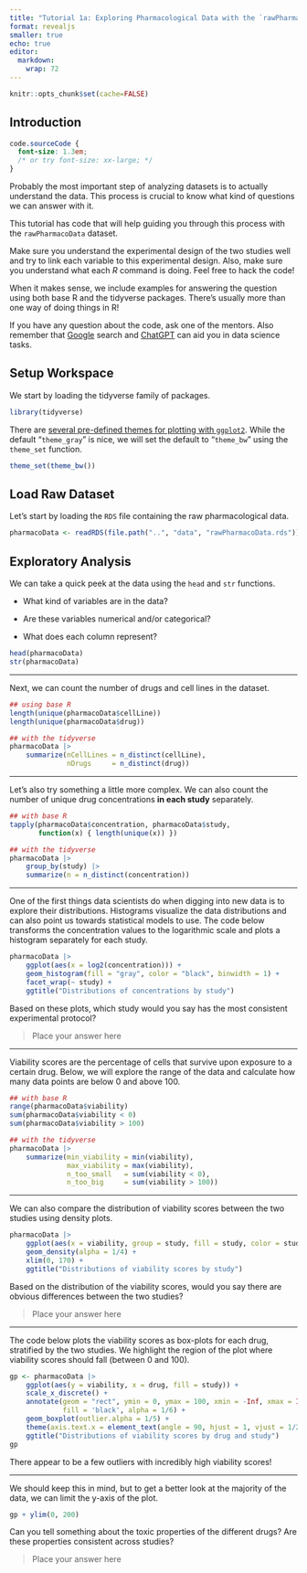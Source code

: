 ```yaml
---
title: "Tutorial 1a: Exploring Pharmacological Data with the `rawPharmacoData` Dataset"
format: revealjs
smaller: true
echo: true
editor: 
  markdown: 
    wrap: 72
---
```


```r
knitr::opts_chunk$set(cache=FALSE)
```

## Introduction

```css
code.sourceCode {
  font-size: 1.3em;
  /* or try font-size: xx-large; */
}
```


Probably the most important step of analyzing datasets is to actually
understand the data. This process is crucial to know what kind of
questions we can answer with it.

This tutorial has code that will help guiding you through this process
with the `rawPharmacoData` dataset.

Make sure you understand the experimental design of the two studies well
and try to link each variable to this experimental design. Also, make
sure you understand what each *R* command is doing. Feel free to hack
the code!

When it makes sense, we include examples for answering the question
using both base R and the tidyverse packages. There's usually more than
one way of doing things in R!

If you have any question about the code, ask one of the mentors. Also
remember that [Google](https://www.google.com) search and
[ChatGPT](https://chatgpt.com) can aid you in data science tasks.

## Setup Workspace

We start by loading the tidyverse family of packages.

```r
library(tidyverse)
```

There are [several pre-defined themes for plotting with
`ggplot2`](https://ggplot2.tidyverse.org/reference/ggtheme.html). While
the default "`theme_gray`" is nice, we will set the default to
"`theme_bw`" using the `theme_set` function.

```r
theme_set(theme_bw())
```

## Load Raw Dataset

Let's start by loading the `RDS` file containing the raw pharmacological
data.

```r
pharmacoData <- readRDS(file.path("..", "data", "rawPharmacoData.rds"))
```

## Exploratory Analysis

We can take a quick peek at the data using the `head` and `str`
functions.

-   What kind of variables are in the data?

-   Are these variables numerical and/or categorical?

-   What does each column represent?

```r
head(pharmacoData)
str(pharmacoData)
```

---


Next, we can count the number of drugs and cell lines in the dataset.

```r
## using base R
length(unique(pharmacoData$cellLine))
length(unique(pharmacoData$drug))

## with the tidyverse
pharmacoData |>
    summarize(nCellLines = n_distinct(cellLine),
              nDrugs     = n_distinct(drug))
```

---

Let's also try something a little more complex. We can also count the
number of unique drug concentrations **in each study** separately.

```r
## with base R
tapply(pharmacoData$concentration, pharmacoData$study,
       function(x) { length(unique(x)) })

## with the tidyverse
pharmacoData |>
    group_by(study) |>
    summarize(n = n_distinct(concentration))
```

---

One of the first things data scientists do when digging into new data is
to explore their distributions. Histograms visualize the data
distributions and can also point us towards statistical models to use.
The code below transforms the concentration values to the logarithmic
scale and plots a histogram separately for each study.

```r
pharmacoData |>
    ggplot(aes(x = log2(concentration))) +
    geom_histogram(fill = "gray", color = "black", binwidth = 1) +
    facet_wrap(~ study) +
    ggtitle("Distributions of concentrations by study")
```

Based on these plots, which study would you say has the most consistent
experimental protocol?

> Place your answer here

---


Viability scores are the percentage of cells that survive upon exposure
to a certain drug. Below, we will explore the range of the data and
calculate how many data points are below 0 and above 100.

```r
## with base R
range(pharmacoData$viability)
sum(pharmacoData$viability < 0)
sum(pharmacoData$viability > 100)

## with the tidyverse
pharmacoData |>
    summarize(min_viability = min(viability),
              max_viability = max(viability),
              n_too_small   = sum(viability < 0),
              n_too_big     = sum(viability > 100))
```

---


We can also compare the distribution of viability scores between the two
studies using density plots.

```r
pharmacoData |>
    ggplot(aes(x = viability, group = study, fill = study, color = study)) +
    geom_density(alpha = 1/4) +
    xlim(0, 170) +
    ggtitle("Distributions of viability scores by study")
```

Based on the distribution of the viability scores, would you say there
are obvious differences between the two studies?

> Place your answer here

---

The code below plots the viability scores as box-plots for each drug,
stratified by the two studies. We highlight the region of the plot where
viability scores should fall (between 0 and 100).

```r
gp <- pharmacoData |>
    ggplot(aes(y = viability, x = drug, fill = study)) +
    scale_x_discrete() + 
    annotate(geom = "rect", ymin = 0, ymax = 100, xmin = -Inf, xmax = Inf,
             fill = 'black', alpha = 1/6) +
    geom_boxplot(outlier.alpha = 1/5) +
    theme(axis.text.x = element_text(angle = 90, hjust = 1, vjust = 1/2)) +
    ggtitle("Distributions of viability scores by drug and study")
gp
```

There appear to be a few outliers with incredibly high viability scores!

---

We should keep this in mind, but to get a better look at the majority of
the data, we can limit the y-axis of the plot.

```r
gp + ylim(0, 200)
```

Can you tell something about the toxic properties of the different
drugs? Are these properties consistent across studies?

> Place your answer here
